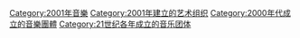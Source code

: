 {{Commons cat|Musical groups established in 2001}}
{{Cat topic in year|topic=成立的音樂團體|year=2001}}

[[Category:2001年音樂|Category:2001年音樂]]
[[Category:2001年建立的艺术组织|Category:2001年建立的艺术组织]]
[[Category:2000年代成立的音樂團體|Category:2000年代成立的音樂團體]]
[[Category:21世纪各年成立的音乐团体|Category:21世纪各年成立的音乐团体]]
